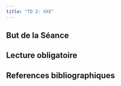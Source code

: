 ```yaml
---
title: "TD 2: XXX"
---
```


## But de la Séance

## Lecture obligatoire

## References bibliographiques 